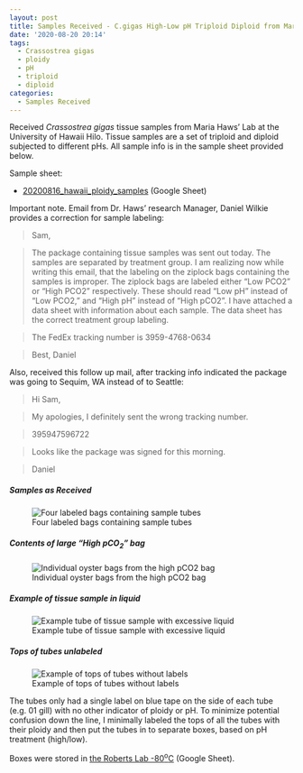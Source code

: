 ```yaml
---
layout: post
title: Samples Received - C.gigas High-Low pH Triploid Diploid from Maria Haws Lab
date: '2020-08-20 20:14'
tags:
  - Crassostrea gigas
  - ploidy
  - pH
  - triploid
  - diploid
categories:
  - Samples Received
---
```

Received _Crassostrea gigas_ tissue samples from Maria Haws' Lab at the University of Hawaii Hilo. Tissue samples are a set of triploid and diploid subjected to different pHs. All sample info is in the sample sheet provided below.


Sample sheet:

- [20200816_hawaii_ploidy_samples](https://drive.google.com/file/d/1wd0iHe78s_1u7NYa9HUlRIOX59QpAtXA/view?usp=sharing) (Google Sheet)


Important note. Email from Dr. Haws' research Manager, Daniel Wilkie provides a correction for sample labeling:

> Sam,

> The package containing tissue samples was sent out today. The samples are separated by treatment group. I am realizing now while writing this email, that  the labeling on the ziplock bags containing the samples is improper. The ziplock bags are labeled either "Low PCO2" or "High PCO2" respectively. These should read "Low pH" instead of "Low PCO2," and "High pH" instead of "High pCO2". I have attached a data sheet with information about each sample. The data sheet has the correct treatment group labeling.

> The FedEx tracking number is 3959-4768-0634

> Best,
> Daniel

Also, received this follow up mail, after tracking info indicated the package was going to Sequim, WA instead of to Seattle:

> Hi Sam,

> My apologies, I definitely sent the wrong tracking number.

> 395947596722

> Looks like the package was signed for this morning.

> Daniel


##### Samples as Received

![Four labeled bags containing sample tubes](https://github.com/RobertsLab/sams-notebook/blob/master/images/20200820_cgig_hawaii_samples_01.jpg?raw=true)


##### Contents of large "High pCO<sub>2</sub>" bag

![Individual oyster bags from the high pCO2 bag](https://github.com/RobertsLab/sams-notebook/blob/master/images/20200820_cgig_hawaii_samples_02.jpg?raw=true)


##### Example of tissue sample in liquid

![Example tube of tissue sample with excessive liquid](https://github.com/RobertsLab/sams-notebook/blob/master/images/20200820_cgig_hawaii_samples_03.jpg?raw=true)

##### Tops of tubes unlabeled

![Example of tops of tubes without labels](https://github.com/RobertsLab/sams-notebook/blob/master/images/20200820_cgig_hawaii_samples_04.jpg?raw=true)


The tubes only had a single label on blue tape on the side of each tube (e.g. 01 gill) with no other indicator of ploidy or pH. To minimize potential confusion down the line, I minimally labeled the tops of all the tubes with their ploidy and then put the tubes in to separate boxes, based on pH treatment (high/low).

Boxes were stored in [the Roberts Lab -80<sup>o</sup>C](https://docs.google.com/spreadsheets/d/1Qsvz3QTURlPF_hX05BQxjom3484WuMfqQ1ILl9LEljU/edit?usp=sharing) (Google Sheet).

